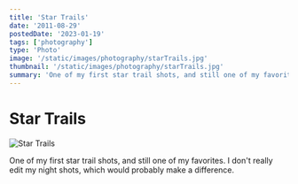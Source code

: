 ```yaml
---
title: 'Star Trails'
date: '2011-08-29'
postedDate: '2023-01-19'
tags: ['photography']
type: 'Photo'
image: '/static/images/photography/starTrails.jpg'
thumbnail: '/static/images/photography/starTrails.jpg'
summary: 'One of my first star trail shots, and still one of my favorites.'
---
```


# Star Trails

![Star Trails](/static/images/photography/starTrails.jpg)

One of my first star trail shots, and still one of my favorites. I don't really edit my night shots, which would probably make a difference.
